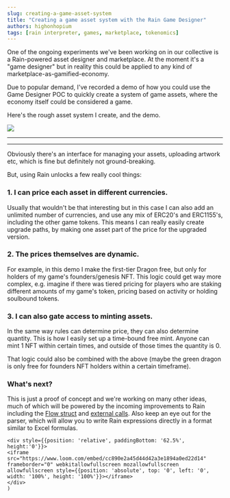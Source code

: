```yaml
---
slug: creating-a-game-asset-system
title: "Creating a game asset system with the Rain Game Designer"
authors: highonhopium
tags: [rain interpreter, games, marketplace, tokenomics]
---
```


One of the ongoing experiments we've been working on in our collective is a Rain-powered asset designer and marketplace. At the moment it's a "game designer" but in reality this could be applied to any kind of marketplace-as-gamified-economy.

Due to popular demand, I've recorded a demo of how you could use the Game Designer POC to quickly create a system of game assets, where the economy itself could be considered a game.
<!--truncate-->

Here's the rough asset system I create, and the demo.

![](https://i.imgur.com/RY0pq8J.png)

---

<Embed />

---

Obviously there's an interface for managing your assets, uploading artwork etc, which is fine but definitely not ground-breaking.

But, using Rain unlocks a few really cool things:

### 1. I can price each asset in different currencies. 
Usually that wouldn't be that interesting but in this case I can also add an unlimited number of currencies, and use any mix of ERC20's and ERC1155's, including the other game tokens. This means I can really easily create upgrade paths, by making one asset part of the price for the upgraded version.

### 2. The prices themselves are dynamic.
For example, in this demo I make the first-tier Dragon free, but only for holders of my game's founders/genesis NFT. This logic could get way more complex, e.g. imagine if there was tiered pricing for players who are staking different amounts of my game's token, pricing based on activity or holding soulbound tokens.

### 3. I can also gate access to minting assets.
In the same way rules can determine price, they can also determine quantity. This is how I easily set up a time-bound free mint. Anyone can mint 1 NFT within certain times, and outside of those times the quantity is 0.

That logic could also be combined with the above (maybe the green dragon is only free for founders NFT holders within a certain timeframe).

### What's next?
This is just a proof of concept and we're working on many other ideas, much of which will be powered by the incoming improvements to Rain including the [Flow struct](https://docs.rainprotocol.xyz/blog/experiments-in-flow-and-adminless-upgrades) and [external calls](https://docs.rainprotocol.xyz/blog/experiments-in-unlimited-opcodes). Also keep an eye out for the parser, which will allow you to write Rain expressions directly in a format similar to Excel formulas.

    <div style={{position: 'relative', paddingBottom: '62.5%', height:'0'}}>
    <iframe src="https://www.loom.com/embed/cc890e2a45d44d42a3e1894a0ed22d14" frameborder="0" webkitallowfullscreen mozallowfullscreen allowfullscreen style={{position: 'absolute', top: '0', left: '0', width: '100%', height: '100%'}}></iframe>
    </div>
    )


